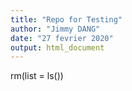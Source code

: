 ---
title: "Repo for Testing"
author: "Jimmy DANG"
date: "27 fevrier 2020"
output: html_document
---
rm(list = ls())
